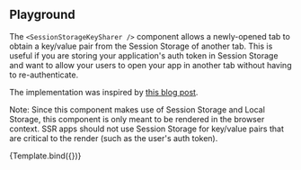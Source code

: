 <!-- @prettier -->



<Meta
  argTypes={argTypes}
  component={SessionStorageKeySharer}
  title="Utilities/SessionStorageKeySharer"
/>

## Playground

The `<SessionStorageKeySharer />` component allows a newly-opened tab to obtain
a key/value pair from the Session Storage of another tab. This is useful if you
are storing your application's auth token in Session Storage and want to allow
your users to open your app in another tab without having to re-authenticate.

The implementation was inspired by
[this blog post](https://medium.com/@marciomariani/sharing-sessionstorage-between-tabs-5b6f42c6348c).

Note: Since this component makes use of Session Storage and Local Storage, this
component is only meant to be rendered in the browser context. SSR apps should
not use Session Storage for key/value pairs that are critical to the render
(such as the user's auth token).

<Canvas isColumn>
  <Source language="jsx" story="Playground" />
  <Story
    name="Playground"
    args={{
      keyName: 'mySessionKey',
    }}
  >
    {Template.bind({})}
  </Story>
  <ArgsTable story="Playground" />
</Canvas>
